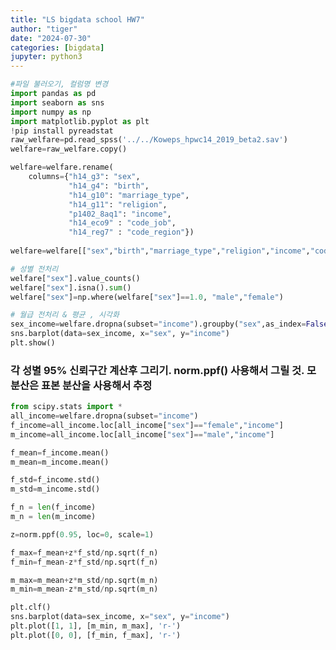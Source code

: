 ```yaml
---
title: "LS bigdata school HW7"
author: "tiger"
date: "2024-07-30"
categories: [bigdata]
jupyter: python3
---
```


```python
#파일 불러오기, 컬럼명 변경
import pandas as pd
import seaborn as sns    
import numpy as np    
import matplotlib.pyplot as plt    
!pip install pyreadstat
raw_welfare=pd.read_spss('../../Koweps_hpwc14_2019_beta2.sav')
welfare=raw_welfare.copy()

welfare=welfare.rename(
    columns={"h14_g3": "sex",
             "h14_g4": "birth",
             "h14_g10": "marriage_type",
             "h14_g11": "religion",
             "p1402_8aq1": "income",
             "h14_eco9" : "code_job",
             "h14_reg7" : "code_region"})
             
welfare=welfare[["sex","birth","marriage_type","religion","income","code_job","code_region"]]

```

```python
# 성별 전처리
welfare["sex"].value_counts()
welfare["sex"].isna().sum()
welfare["sex"]=np.where(welfare["sex"]==1.0, "male","female")
```

```python
# 월급 전처리 & 평균 , 시각화
sex_income=welfare.dropna(subset="income").groupby("sex",as_index=False)[["income"]].mean() 
sns.barplot(data=sex_income, x="sex", y="income")
plt.show()
```
###  각 성별 95% 신뢰구간 계산후 그리기. norm.ppf() 사용해서 그릴 것. 모분산은 표본 분산을 사용해서 추정
```python
from scipy.stats import *
all_income=welfare.dropna(subset="income")
f_income=all_income.loc[all_income["sex"]=="female","income"]
m_income=all_income.loc[all_income["sex"]=="male","income"]

f_mean=f_income.mean()
m_mean=m_income.mean()

f_std=f_income.std()
m_std=m_income.std()

f_n = len(f_income)
m_n = len(m_income)
```

```python

z=norm.ppf(0.95, loc=0, scale=1)

f_max=f_mean+z*f_std/np.sqrt(f_n)
f_min=f_mean-z*f_std/np.sqrt(f_n)

m_max=m_mean+z*m_std/np.sqrt(m_n)
m_min=m_mean-z*m_std/np.sqrt(m_n)
```

```python
plt.clf()
sns.barplot(data=sex_income, x="sex", y="income")
plt.plot([1, 1], [m_min, m_max], 'r-')
plt.plot([0, 0], [f_min, f_max], 'r-')
```